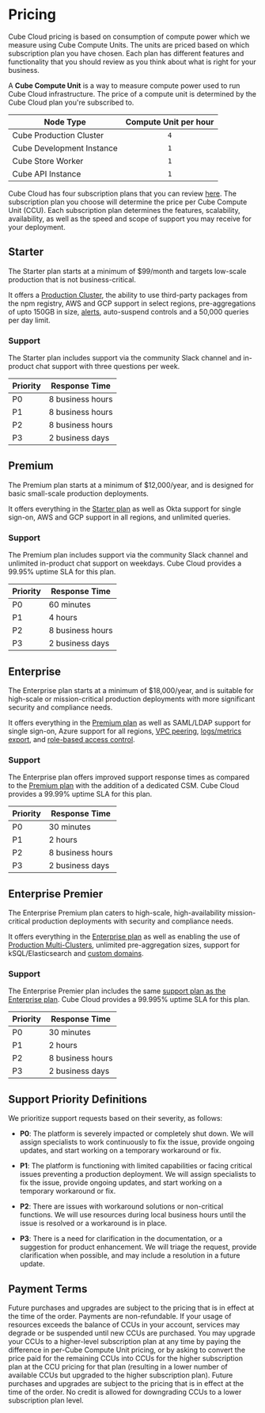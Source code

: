 # Pricing
Cube Cloud pricing is based on consumption of compute power which we measure
using Cube Compute Units. The units are priced based on which subscription plan
you have chosen. Each plan has different features and functionality that you
should review as you think about what is right for your business.

<InfoBox heading="What's a Cube Compute Unit?">

A **Cube Compute Unit** is a way to measure compute power used to run Cube Cloud
infrastructure. The price of a compute unit is determined by the Cube Cloud plan
you're subscribed to.

</InfoBox>

| Node Type                 | Compute Unit per hour |
| ------------------------- | :-------------------: |
| Cube Production Cluster   |          `4`          |
| Cube Development Instance |          `1`          |
| Cube Store Worker         |          `1`          |
| Cube API Instance         |          `1`          |

Cube Cloud has four subscription plans that you can review
[here](https://cube.dev/pricing). The subscription plan you choose will
determine the price per Cube Compute Unit (CCU). Each subscription plan
determines the features, scalability, availability, as well as the speed and
scope of support you may receive for your deployment.

## Starter

The Starter plan starts at a minimum of $99/month and targets low-scale
production that is not business-critical.

It offers a [Production Cluster][ref-cloud-deployment-prod-cluster], the ability
to use third-party packages from the npm registry, AWS and GCP support in select
regions, pre-aggregations of upto 150GB in size, [alerts][ref-cloud-alerts],
auto-suspend controls and a 50,000 queries per day limit.

### Support

The Starter plan includes support via the community Slack channel and in-product
chat support with three questions per week.

| Priority | Response Time    |
| -------- | ---------------- |
| P0       | 8 business hours |
| P1       | 8 business hours |
| P2       | 8 business hours |
| P3       | 2 business days  |

## Premium

The Premium plan starts at a minimum of $12,000/year, and is designed for basic
small-scale production deployments.

It offers everything in the [Starter plan](#starter) as well as Okta support for
single sign-on, AWS and GCP support in all regions, and unlimited queries.

### Support

The Premium plan includes support via the community Slack channel and unlimited
in-product chat support on weekdays. Cube Cloud provides a 99.95% uptime SLA for
this plan.

| Priority | Response Time    |
| -------- | ---------------- |
| P0       | 60 minutes       |
| P1       | 4 hours          |
| P2       | 8 business hours |
| P3       | 2 business days  |

## Enterprise

The Enterprise plan starts at a minimum of $18,000/year, and is suitable for
high-scale or mission-critical production deployments with more significant
security and compliance needs.

It offers everything in the [Premium plan](#premium) as well as SAML/LDAP
support for single sign-on, Azure support for all regions, [VPC
peering][ref-cloud-vpc-peering], [logs/metrics export][ref-cloud-log-export],
and [role-based access control][ref-cloud-acl].

### Support

The Enterprise plan offers improved support response times as compared to the
[Premium plan](#premium-support) with the addition of a dedicated CSM. Cube
Cloud provides a 99.99% uptime SLA for this plan.

| Priority | Response Time    |
| -------- | ---------------- |
| P0       | 30 minutes       |
| P1       | 2 hours          |
| P2       | 8 business hours |
| P3       | 2 business days  |

## Enterprise Premier

The Enterprise Premium plan caters to high-scale, high-availability
mission-critical production deployments with security and compliance needs.

It offers everything in the [Enterprise plan](#enterprise) as well as enabling
the use of [Production Multi-Clusters][ref-cloud-deployment-prod-multicluster],
unlimited pre-aggregation sizes, support for kSQL/Elasticsearch and [custom
domains][ref-cloud-custom-domains].

### Support

The Enterprise Premier plan includes the same
[support plan as the Enterprise plan](#enterprise-support). Cube Cloud provides
a 99.995% uptime SLA for this plan.

| Priority | Response Time    |
| -------- | ---------------- |
| P0       | 30 minutes       |
| P1       | 2 hours          |
| P2       | 8 business hours |
| P3       | 2 business days  |

## Support Priority Definitions

We prioritize support requests based on their severity, as follows:

- **P0**: The platform is severely impacted or completely shut down. We will
  assign specialists to work continuously to fix the issue, provide ongoing
  updates, and start working on a temporary workaround or fix.

- **P1**: The platform is functioning with limited capabilities or facing
  critical issues preventing a production deployment. We will assign specialists
  to fix the issue, provide ongoing updates, and start working on a temporary
  workaround or fix.

- **P2**: There are issues with workaround solutions or non-critical functions.
  We will use resources during local business hours until the issue is resolved
  or a workaround is in place.

- **P3**: There is a need for clarification in the documentation, or a
  suggestion for product enhancement. We will triage the request, provide
  clarification when possible, and may include a resolution in a future update.

## Payment Terms

Future purchases and upgrades are subject to the pricing that is in effect at
the time of the order. Payments are non-refundable. If your usage of resources
exceeds the balance of CCUs in your account, services may degrade or be
suspended until new CCUs are purchased. You may upgrade your CCUs to a
higher-level subscription plan at any time by paying the difference in per-Cube
Compute Unit pricing, or by asking to convert the price paid for the remaining
CCUs into CCUs for the higher subscription plan at the CCU pricing for that plan
(resulting in a lower number of available CCUs but upgraded to the higher
subscription plan). Future purchases and upgrades are subject to the pricing
that is in effect at the time of the order. No credit is allowed for downgrading
CCUs to a lower subscription plan level.

[ref-cloud-deployment-prod-cluster]:
  /cloud/configuration/deployment-types#production-cluster
[ref-cloud-alerts]: /cloud/workspace/alerts
[ref-cloud-log-export]: /cloud/workspace/logs
[ref-cloud-acl]: /cloud/access-control/
[ref-cloud-deployment-prod-multicluster]:
  /cloud/configuration/deployment-types#production-multi-cluster
[ref-cloud-custom-domains]: /cloud/configuration/custom-domains
[ref-cloud-vpc-peering]: /cloud/configuration/connecting-with-a-vpc
